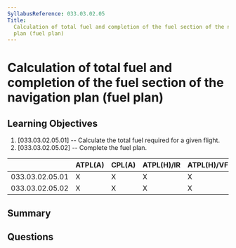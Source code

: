 ```yaml
---
SyllabusReference: 033.03.02.05
Title:
  Calculation of total fuel and completion of the fuel section of the navigation
  plan (fuel plan)
---
```


# Calculation of total fuel and completion of the fuel section of the navigation plan (fuel plan)

## Learning Objectives

1. [033.03.02.05.01] -- Calculate the total fuel required for a given flight.
2. [033.03.02.05.02] -- Complete the fuel plan.

|                 | ATPL(A) | CPL(A) | ATPL(H)/IR | ATPL(H)/VFR | CPL(H) | IR  | CBIR(A) |
| --------------- | ------- | ------ | ---------- | ----------- | ------ | --- | ------- |
| 033.03.02.05.01 | X       | X      | X          | X           | X      |     |         |
| 033.03.02.05.02 | X       | X      | X          | X           | X      |     |         |

## Summary

## Questions
